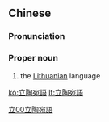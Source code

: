{{also|立陶宛语}}
==Chinese==
{{zh-forms|s=立陶宛语|type=31}}

===Pronunciation===
{{zh-pron
|m=Lìtáowǎnyǔ
|cat=pn
}}

===Proper noun===
{{zh-proper noun}}

# the [[Lithuanian]] language

[[Category:zh:Languages|立00立陶宛語]]

[[ko:立陶宛語]]
[[lt:立陶宛語]]